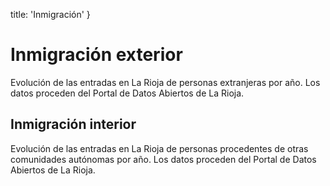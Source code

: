 
  title: 'Inmigración'
}

# Inmigración exterior

Evolución de las entradas en La Rioja de personas extranjeras por año. Los datos proceden del Portal de Datos Abiertos de La Rioja.

<ForeignInmigrationPerYear originUrl="https://web.larioja.org/dato-abierto/datoabierto?n=opd-324" />

## Inmigración interior

Evolución de las entradas en La Rioja de personas procedentes de otras comunidades autónomas por año. Los datos proceden del Portal de Datos Abiertos de La Rioja.

<InmigrationPerYear originUrl="https://web.larioja.org/dato-abierto/datoabierto?n=opd-329" />
